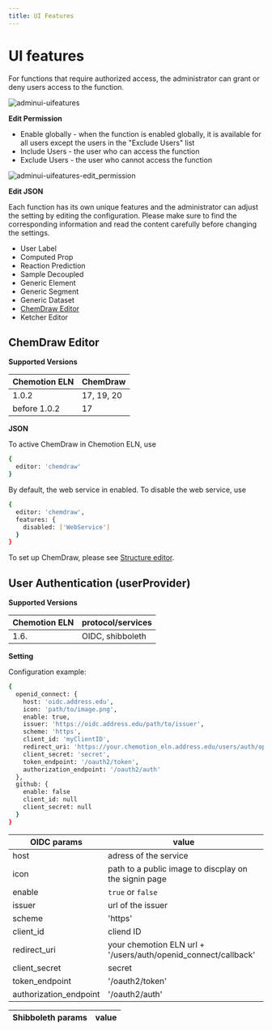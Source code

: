 ```yaml
---
title: UI Features
---
```


# UI features

For functions that require authorized access, the administrator can grant or deny users access to the function.

![adminui-uifeatures](@site/static/img/admin_ui/features.png)

<b>Edit Permission</b>

- Enable globally - when the function is enabled globally, it is available for all users except the users in the "Exclude Users" list
- Include Users - the user who can access the function
- Exclude Users - the user who cannot access the function

![adminui-uifeatures-edit_permission](@site/static/img/admin_ui/features-permission.gif)

<b>Edit JSON</b>

Each function has its own unique features and the administrator can adjust the setting by editing the configuration. Please make sure to find the corresponding information and read the content carefully before changing the settings.

- User Label
- Computed Prop
- Reaction Prediction
- Sample Decoupled
- Generic Element
- Generic Segment
- Generic Dataset
- [ChemDraw Editor](#chemdraw-editor)
- Ketcher Editor

## ChemDraw Editor

<b>Supported Versions</b>

| Chemotion ELN | ChemDraw   |
| ------------- | ---------- |
| 1.0.2         | 17, 19, 20 |
| before 1.0.2  | 17         |

<b>JSON</b>

To active ChemDraw in Chemotion ELN, use

```sh
{
  editor: 'chemdraw'
}
```

By default, the web service in enabled. To disable the web service, use

```sh
{
  editor: 'chemdraw',
  features: {
    disabled: ['WebService']
  }
}
```

To set up ChemDraw, please see [Structure editor](../install_configure/configuration#structure-editor).


## User Authentication (userProvider)

<b>Supported Versions</b>

| Chemotion ELN | protocol/services |
| ------------- | ----------------- |
| 1.6.          | OIDC, shibboleth  |


<b>Setting</b>

Configuration example:
```sh
{
  openid_connect: {
    host: 'oidc.address.edu',  
    icon: 'path/to/image.png',
    enable: true,
    issuer: 'https://oidc.address.edu/path/to/issuer',
    scheme: 'https',
    client_id: 'myClientID',
    redirect_uri: 'https://your.chemotion_eln.address.edu/users/auth/openid_connect/callback',
    client_secret: 'secret',
    token_endpoint: '/oauth2/token',
    authorization_endpoint: '/oauth2/auth'
  },
  github: {
    enable: false
    client_id: null
    client_secret: null
  }
}
```

| OIDC params            | value                                                                     |
| ---------------------- | ------------------------------------------------------------------------- |
| host                   | adress of the service                                                   |  
| icon                   | path to a public image to discplay on the signin page                     |
| enable                 | `true` or `false` |
| issuer                 | url of the issuer |
| scheme                 | 'https' |
| client_id              |  cliend ID |
| redirect_uri           | your chemotion ELN url + '/users/auth/openid_connect/callback' |
| client_secret          | secret | 
| token_endpoint         | '/oauth2/token' |
| authorization_endpoint | '/oauth2/auth'     |


| Shibboleth params      | value                                                                     |
| ---------------------- | ------------------------------------------------------------------------- |

